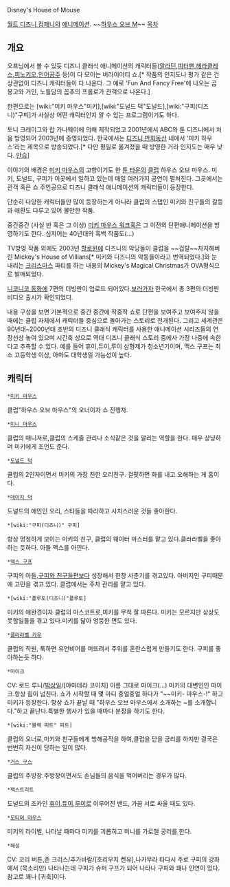 Disney's House of Mouse

{{{#!html
<iframe title="YouTube video player" width="480" height="390" src="http://www.youtube.com/embed/Edofl2MH98I" frameborder="0" allowfullscreen></iframe>
}}}

[[월트 디즈니 컴패니]]의 [[애니메이션]]. ~~[[하우스 오브 M]]~~
[[목차]]
== 개요 ==
오프닝에서 볼 수 있듯 디즈니 클래식 애니메이션의 캐릭터들([[알라딘]],[[피터팬]],[[헤라클레스]],[[피노키오]],[[인어공주]] 등)이 다 모이는 버라이어티 쇼.[* 작품의 인지도나 평가 같은 건 상관없이 디즈니 캐릭터들이 다 나온다. 그 예로 'Fun And Fancy Free'에 나오는 곰 봉고와 거인, 노틀담의 꼽추의 프롤로가 관객으로 나온다.]

한편으로는 [wiki:"미키 마우스"미키],[wiki:"도널드 덕"도널드],[wiki:"구피(디즈니)"구피]가 사실상 어떤 캐릭터인지 알 수 있는 프로그램이기도 하다.

토니 크레이그와 랍 가나웨이에 의해 제작되었고 2001년에서 ABC와 툰 디즈니에서 처음 방영되어 2003년에 종영되었다. 한국에서는 [[디즈니 만화동산]] 내에서 '미키 하우스'라는 제목으로 방송되었다.[* 다만 평일로 옮겨졌을 때 방영한 거라 인지도는 매우 낮다. [[안습]]]

이야기의 배경은 [[미키 마우스]]의 고향이기도 한 [[툰 타운]]의 [[클럽]] 하우스 오브 마우스. 미키, 도널드, 구피가 이곳에서 일하고 있는데 매일 여러가지 공연이 펼쳐진다. 그곳에서는 관객 혹은 쇼 주인공으로 디즈니 클래식 애니메이션의 캐릭터들이 등장한다.

단순히 다양한 캐릭터들만 많이 등장하는게 아니라 클럽의 스탭인 미키와 친구들의 갈등과 애환도 다루고 있어 볼만한 작품.

중간중간 (사실 반 혹은 그 이상) [[미키 마우스 워크]]혹은 그 이전의 단편애니메이션을 방영하기도 한다. 심지어는 40년대의 흑백 작품도(...)

TV방영 작품 외에도 2003년 [[할로윈]]에 디즈니의 악당들이 클럽을 ~~겁탈~~차지해버린 Mickey's House of Villians[* 미키와 디즈니의 악동들이라고 번역되었다.]와 눈 내리는 [[크리스마스]] 파티를 하는 내용의 Mickey's Magical Christmas가 OVA형식으로 발매되었다. 

[[니코니코 동화]]에 7편의 더빙판이 업로드 되어있다.[http://www.nicovideo.jp/search/%E3%83%8F%E3%82%A6%E3%82%B9%E3%83%BB%E3%82%AA%E3%83%96%E3%83%BB%E3%83%9E%E3%82%A6%E3%82%B9?track=videowatch_search_keyword 보러가자]
한국에서 총 3편의 더빙판 비디오 출시가 확인되었다.

내용 구성을 보면 기본적으로 중간 중간에 작중작 쇼로 단편을 보여주고 보여주지 않을 때에는 클럽 자체에서 캐릭터들 중심으로 돌아가는 스토리로 전개된다. 그리고 세계관은 90년대~2000년대 초반의 디즈니 클래식 캐릭터를 사용한 애니메이션 시리즈들의 연장선상 놓여 있으며 시간축 상으로 역대 디즈니 클래식 스토리 중에사 가장 나중에 속한다고 추측할 수 있다. 예를 들어 휴이,듀이,루이 삼형제가 청소년기이며, 맥스 구프는 최소 고등학생 이상, 아마도 대학생일 가능성이 높다. 

== 캐릭터 ==
 *[[미키 마우스]]
클럽"하우스 오브 마우스"의 오너이자 쇼 진행자.

 *[[미니 마우스]]
클럽의 매니저로,클럽의 스케줄 관리나 소식같은 것을 알리는 역할을 한다.
매우 상냥하며 미키에게 조언도 준다.

 *[[도널드 덕]]
클럽의 2인자이면서 미키의 가장 친한 오리친구. 걸핏하면 화를 내고 오해하는 게 흠이다.

 *[[데이지 덕]]
도널드의 애인인 오리, 스타들을 따라하고 사치스러운 것들 좋아한다.

 *[wiki:"구피(디즈니)" 구피]
항상 멍청하게 보이는 미키의 친구, 클럽의 웨이터 마스터를 맡고 있다.클라라벨을 좋아하는 듯하다.
아들 맥스를 아낀다.

 *[[맥스 구프]]
구피의 아들,[[구피와 친구들]]편보다 성장해서 한창 사춘기를 겪고있다. 아버지인 구피때문에 고민을 겪고 있다. 클럽에서는 주차 관리를 맡고 있다.

 *[wiki:"플루토(디즈니)"플루토]
미키의 애완견이자 클럽의 마스코트로,미키를 무척 잘 따른다. 
미키는 모르지만 상상도 못할일들을 겪고 있다.미키를 닮아 엉뚱한 면도 있다.

 *[[클라라벨 카우]] 
클럽의 직원, 툭하면 유언비어를 퍼뜨려서 주위를 혼란스럽게 만들기도 한다. 구피를 좋아하는듯 하다.

 *마이크
CV: 로드 루니/[[박상일]]/[야마데라 코이치]
이름 그대로 마이크(...)
미키의 대변인인 마이크.항상 힘이 넘친다.
쇼가 시작할 때 몇 마디 중얼중얼 하다가 "~~미키- 마우스-!" 하고 미키가 등장한다.
항상 쇼가 끝날 때 "하우스 오브 마우스에서 소개하는 ~를 소개합니다."하고 끝난다.특별한 행사가 있을 때마다 분장을 하기도 한다.

 *[wiki:"블랙 피트" 피트]
클럽의 오너로,미키와 친구들에게 방해공작을 하여,클럽을 닫을 궁리를 하지만 결국은 번번히 자신이 당하는 일이 많다.

 *[[거스 구스]]
클럽의 주방장.주방장이면서도 손님들의 음식을 먹어버리는 경우가 많다.

 *꽥스트리트
도널드의 조카인 [[휴이,듀이,루이]]로 이루어진 밴드, 가끔 서로 싸울 때도 있다.

 *[[모티머 마우스]]
미키의 라이벌, 나타날 때마다 미키를 괴롭히고 미니를 가로챌 궁리를 한다.

 *해설
CV: 코리 버튼,존 크리스/추가바람/[호리우치 켄유],나카무라 타다시
주로 구피의 강좌에서 (목소리만) 나타나는데 구피가 슈퍼 구프가 되어 나타나
구피와 꽤나 인연이 있다. 참고로 꽤나 [귀축]이다.
